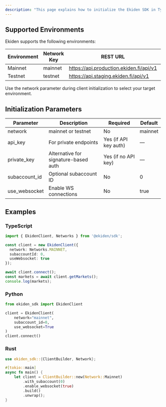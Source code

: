 ```yaml
---
description: "This page explains how to initialize the Ekiden SDK in TypeScript, Python, and Rust. Initialization sets up your client to interact with Ekiden's REST and WebSocket APIs. You can operate in either public mode (read-only access) or authenticated mode (private endpoints and trading)."
---
```


## Supported Environments

Ekiden supports the following environments:

| Environment | Network Key | REST URL                                | WebSocket URL                     |
| ----------- | ----------- | --------------------------------------- | --------------------------------- |
| Mainnet     | mainnet     | https://api.production.ekiden.fi/api/v1 | wss://api.production.ekiden.fi/ws |
| Testnet     | testnet     | https://api.staging.ekiden.fi/api/v1    | wss://api.staging.ekiden.fi/ws    |

Use the network parameter during client initialization to select your target environment.

## Initialization Parameters

| Parameter     | Description                          | Required              | Default |
| ------------- | ------------------------------------ | --------------------- | ------- |
| network       | mainnet or testnet                   | No                    | mainnet |
| api_key       | For private endpoints                | Yes (if API key auth) | —       |
| private_key   | Alternative for signature-based auth | Yes (if no API key)   | —       |
| subaccount_id | Optional subaccount ID               | No                    | 0       |
| use_websocket | Enable WS connections                | No                    | true    |

## Examples

### TypeScript

```ts
import { EkidenClient, Networks } from '@ekiden/sdk';

const client = new EkidenClient({
  network: Networks.MAINNET,
  subaccountId: 0,
  useWebsocket: true
});

await client.connect();
const markets = await client.getMarkets();
console.log(markets);
```

### Python

```python
from ekiden_sdk import EkidenClient

client = EkidenClient(
    network="mainnet",
    subaccount_id=0,
    use_websocket=True
)
client.connect()
```

### Rust

```rust
use ekiden_sdk::{ClientBuilder, Network};

#[tokio::main]
async fn main() {
    let client = ClientBuilder::new(Network::Mainnet)
        .with_subaccount(0)
        .enable_websocket(true)
        .build()
        .unwrap();
}
```